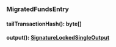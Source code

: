 ### MigratedFundsEntry


#### tailTransactionHash(): byte[]



#### output(): [SignatureLockedSingleOutput](#signaturelockedsingleoutput)


